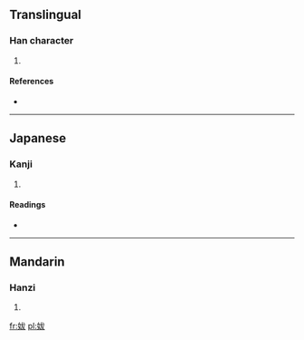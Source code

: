 ==Translingual==

===Han character===
{{Han char|rn=38|rad=女|as=05|sn=8|four=|canj=女戈大水 (VIKE), 女戈大大 (VIKK)}}

# {{defn|Han|sort=女05}}

====References====
* {{Han ref|kx=0257.130|dkj=06122|dj=0522.090|hdz=21035.110|uh=59AD|ud=22957}}

----

==Japanese==

===Kanji===
{{ja-kanji|grade=|rs=女05}}

# {{defn|lang=ja|sort=女05}}

====Readings====
* {{ja-readings|on=[[はつ]] (hatsu), [[ばち]] (bachi)|kun=[[みめよい]] (mimeyoi), [[つま]] (tsuma)}}

----

==Mandarin==

===Hanzi===
{{cmn-hanzi|pin=[[bá]] ([[ba2]])|wg=pa<sup>2</sup>}}

# {{defn|lang=cmn|sort=女05}}

[[fr:妭]]
[[pl:妭]]